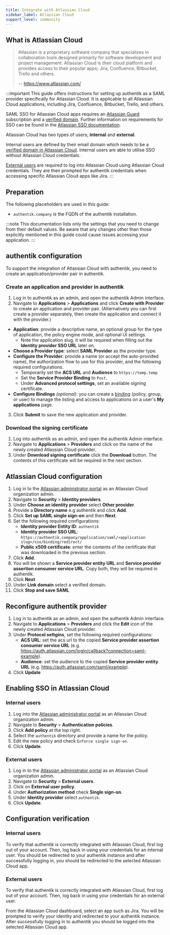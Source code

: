 ```yaml
---
title: Integrate with Atlassian Cloud
sidebar_label: Atlassian Cloud
support_level: community
---
```


## What is Atlassian Cloud

> Atlassian is a proprietary software company that specializes in collaboration tools designed primarily for software development and project management. Atlassian Cloud is their cloud platform and provides access to their popular apps; Jira, Confluence, Bitbucket, Trello and others.
>
> -- https://www.atlassian.com/

:::important
This guide offers instructions for setting up authentik as a SAML provider specifically for Atlassian Cloud. It is applicable to all Atlassian Cloud applications, including Jira, Confluence, Bitbucket, Trello, and others.

SAML SSO for Atlassian Cloud apps requires an [Atlassian Guard](https://support.atlassian.com/security-and-access-policies/docs/understand-atlassian-guard/) subscription and a [verified domain](https://support.atlassian.com/user-management/docs/verify-a-domain-to-manage-accounts/). Further information on requirements for SSO can be found in the [Atlassian SSO documentation](https://support.atlassian.com/security-and-access-policies/docs/configure-saml-single-sign-on-with-an-identity-provider/).

Atlassian Cloud has two types of users; **internal** and **external**.

Internal users are defined by their email domain which needs to be a [verified domain in Atlassian Cloud](https://support.atlassian.com/user-management/docs/verify-a-domain-to-manage-accounts/). Internal users are able to utilise SSO without Atlassian Cloud credentials.

[External users](https://support.atlassian.com/security-and-access-policies/docs/who-are-external-users/) are required to log into Atlassian Cloud using Atlassian Cloud credentials. They are then prompted for authentik credentials when accessing specific Atlassian Cloud apps like Jira.
:::

## Preparation

The following placeholders are used in this guide:

- `authentik.company` is the FQDN of the authentik installation.

:::note
This documentation lists only the settings that you need to change from their default values. Be aware that any changes other than those explicitly mentioned in this guide could cause issues accessing your application.
:::

## authentik configuration

To support the integration of Atlassian Cloud with authentik, you need to create an application/provider pair in authentik.

### Create an application and provider in authentik

1. Log in to authentik as an admin, and open the authentik Admin interface.
2. Navigate to **Applications** > **Applications** and click **Create with Provider** to create an application and provider pair. (Alternatively you can first create a provider separately, then create the application and connect it with the provider.)

- **Application**: provide a descriptive name, an optional group for the type of application, the policy engine mode, and optional UI settings.
    - Note the application slug, it will be required when filling out the **Identity provider SSO URL** later on.
- **Choose a Provider type**: select **SAML Provider** as the provider type.
- **Configure the Provider**: provide a name (or accept the auto-provided name), the authorization flow to use for this provider, and the following required configurations.
    - Temporarily set the **ACS URL** and **Audience** to `https://temp.temp`
    - Set the **Service Provider Binding** to `Post`.
    - Under **Advanced protocol settings**, set an available signing certificate.
- **Configure Bindings** _(optional)_: you can create a [binding](/docs/add-secure-apps/flows-stages/bindings/) (policy, group, or user) to manage the listing and access to applications on a user's **My applications** page.

3. Click **Submit** to save the new application and provider.

### Download the signing certificate

1. Log into authentik as an admin, and open the authentik Admin interface.
2. Navigate to **Applications** > **Providers** and click on the name of the newly created Atlassian Cloud provider.
3. Under **Download signing certificate** click the **Download** button. The contents of this certificate will be required in the next section.

## Atlassian Cloud configuration

1. Log in to the [Atlassian administrator portal](https://admin.atlassian.com) as an Atlassian Cloud organization admin.
2. Navigate to **Security** > **Identity providers**.
3. Under **Choose an identity provider** select **Other provider**.
4. Provide a **Directory name** e.g authentik and click **Add**.
5. Click **Set up SAML single sign-on** and then **Next**.
6. Set the following required configurations:
    - **Identity provider Entity ID**: `authentik`
    - **Identity provider SSO URL**: `https://authentik.company/application/saml/<application slug>/sso/binding/redirect/`
    - **Public x509 certificate**: enter the contents of the certificate that was downloaded in the previous section.
7. Click **Add**.
8. You will be shown a **Service provider entity URL** and **Service provider assertion consumer service URL**. Copy both, they will be required in authentik.
9. Click **Next**
10. Under **Link domain** select a verified domain.
11. Click **Stop and save SAML**

## Reconfigure authentik provider

1. Log in to authentik as an admin, and open the authentik Admin interface.
2. Navigate to **Applications** > **Providers** and click the **Edit** icon of the newly created Atlassian Cloud provider.
3. Under **Protocol settgins**, set the following required configurations:
    - **ACS URL**: set the acs url to the copied **Service provider assertion consumer service URL** (e.g. https://auth.atlassian.com/login/callback?connection=saml-example).
    - **Audience**: set the audience to the copied **Service provider entity URL** (e.g. https://auth.atlassian.com/saml/example).
4. Click **Update**

## Enabling SSO in Atlassian Cloud

### Internal users

1. Log into the [Atlassian administrator portal](https://admin.atlassian.com) as an Atlassian Cloud organization admin.
2. Navigate to **Security** > **Authentication policies**.
3. Click **Add policy** at the top right.
4. Select the `authentik` directory and provide a name for the policy.
5. Edit the new policy and check `Enforce single sign-on`.
6. Click **Update**.

### External users

1. Log in to the [Atlassian administrator portal](https://admin.atlassian.com) as an Atlassian Cloud organization admin.
2. Navigate to **Security** > **External users**.
3. Click on **External user policy**.
4. Under **Authorization method** check **Single sign-on**.
5. Under **Identity provider** select `authentik`.
6. Click **Update**.

## Configuration verification

### Internal users

To verify that authentik is correctly integrated with Atlassian Cloud, first log out of your account. Then, log back in using your credentials for an internal user. You should be redirected to your authentik instance and after successfully logging in, you should be redirected to the selected Atlassian Cloud app.

### External users

To verify that authentik is correctly integrated with Atlassian Cloud, first log out of your account. Then, log back in using your credentials for an external user.

From the Atlassian Cloud dashboard, select an app such as Jira. You will be prompted to verify your identity and redirected to your authentik instance. After successfully logging in to authentik you should be logged into the selected Atlassian Cloud app.
